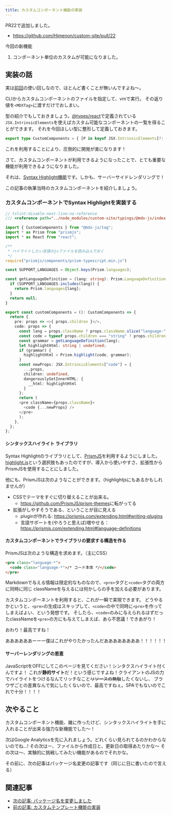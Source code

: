 ```yaml
---
title: カスタムコンポーネント機能の実装
---
```


PR22で追加しました。

* https://github.com/Himenon/custom-site/pull/22

今回の新機能

1. コンポーネント単位のカスタムが可能になりました。

## 実装の話

実は[前回](./custom-template-system)の使い回しなので、ほとんど書くことが無いんですよね〜。

CLIからカスタムコンポーネントのファイルを指定して、vmで実行。
その返り値を`<MDXTag>`に渡すだけでおしまい。

型の紹介でもしておきましょう。[@types/react](https://github.com/DefinitelyTyped/DefinitelyTyped/blob/master/types/react/index.d.ts#L2678-L2853)で定義されている
`JSX.IntrinsicElements`を使えばカスタム可能なコンポーネントの一覧を得ることができます。
それを今回ほしい型に整形して定義しておきます。

```ts
export type CustomComponents = { [P in keyof JSX.IntrinsicElements]?: (props: JSX.IntrinsicElements[P]) => React.ReactNode };
```

これを利用することにより、圧倒的に開発が楽になります！

さて、カスタムコンポーネントが利用できるようになったことで、とても重要な機能が利用できるようになりました。

それは、<u>Syntax Highlight機能</u>です。しかも、サーバーサイドレンダリングで！

この記事の執筆当時のカスタムコンポーネントを紹介しましょう。

### カスタムコンポーネントでSyntax Highlightを実装する

```ts
// tslint:disable-next-line:no-reference
/// <reference path="../node_modules/custom-site/typings/@mdx-js/index.d.ts"/>

import { CustomComponents } from "@mdx-js/tag";
import * as Prism from "prismjs";
import * as React from "react";

/**
 * ハイライトしたい言語のjsファイルを読み込んでおく
 */
require("prismjs/components/prism-typescript.min.js")

const SUPPORT_LANGUAGES = Object.keys(Prism.languages);

const getLanguageDefinition = (lang: string): Prism.LanguageDefinition | null => {
  if (SUPPORT_LANGUAGES.includes(lang)) {
    return Prism.languages[lang];
  }
  return null;
}

export const customComponents = (): CustomComponents => {
  return {
    pre: props => <>{ props.children }</>,
    code: props => {
      const lang = props.className ? props.className.slice("language-".length) : "";
      const code = typeof props.children === "string" ? props.children : "";
      const grammar = getLanguageDefinition(lang);
      let highlightHtml: string | undefined;
      if (grammar) {
        highlightHtml = Prism.highlight(code, grammar);
      }
      const newProps: JSX.IntrinsicElements["code"] = {
        ...props,
        children: undefined,
        dangerouslySetInnerHTML: {
          __html: highlightHtml
        }
      };
      return (
      <pre className={props.className}>
        <code {...newProps} />
      </pre>
      );
    },
  };
};
```

#### シンタックスハイライト ライブラリ

Syntax Highlightのライブラリとして、[PrismJS](https://github.com/PrismJS/prism)を利用するようにしました。
[highlight.js](https://github.com/highlightjs/highlight.js)という選択肢もあったのですが、導入から使いやすさ、拡張性からPrismJSを使用することにしました。

他にも、PrismJSは次のようなことができます。（highlightjsにもあるかもしれませんが）

* CSSでテーマをすぐに切り替えることが出来る。
    * <https://github.com/PrismJS/prism-themes>に転がってる
* 拡張がしやすそうである、ということが目に見える
    * pluginが作れる: <https://prismjs.com/extending.html#writing-plugins>
    * 言語サポートを(やろうと思えば)増やせる：<https://prismjs.com/extending.html#language-definitions>

#### カスタムコンポーネントでライブラリの要求する構造を作る

PrismJSは次のような構造を求めます。（主にCSS）

```html
<pre class="language-*">
  <code class="language-*">/* コード本体 */</code>
</pre>
```

Markdownで与える情報は限定的なものなので、`<pre>`タグと`<code>`タグの両方に同時に同じ
classNameを与えるには何かしらの手を加える必要があります。

カスタムコンポーネントを利用すると、これが一瞬で実現できます。
どうやるかというと、`<pre>`の生成はスキップして、`<code>`の中で同時に`<pre>`を作ってしまえばよい、という発想です。
そしたら、`<code>`のみに与えられるはずだったclassNameを`<pre>`の方にも与えてしまえば、あら不思議！できあがり！

おわり！最高ですね！

ああああああーーー僕はこれがやりたかったんだああああああああ！！！！！！

#### サーバーレンダリングの恩恵

JavaScriptをOFFにしてこのページを見てください！シンタクスハイライト付くんですよ！
これが**静的サイト**だ！という感じですよね！クライアントのJSの力でハイライトをつけるなんてリッチなこと~~リソースの無駄~~したくないし、
ブラウザごとの差異なんで気にしたくないので、最高ですねぇ。SPAでもないのでこれで十分！！！！

## 次やること

カスタムコンポーネント機能、雑に作ったけど、シンタックスハイライトを手に入れることが出来る強力な新機能でした〜！

次はGoogle Analyticsを先に入れましょう。どれくらい見られてるのかわからないのでね...!
その次はー、ファイルから作成日と、更新日の取得あたりかな〜
その次は〜、実験的に挑戦してみたい機能があるのでそれかな。

その前に、次の記事はパッケージ名変更の記事です（同じに日に書いたので言える）

## 関連記事

* [次の記事: パッケージ名を変更しました](./change-package-name-to-custom-site)
* [前の記事: カスタムテンプレート機能の実装](./custom-template-system)
